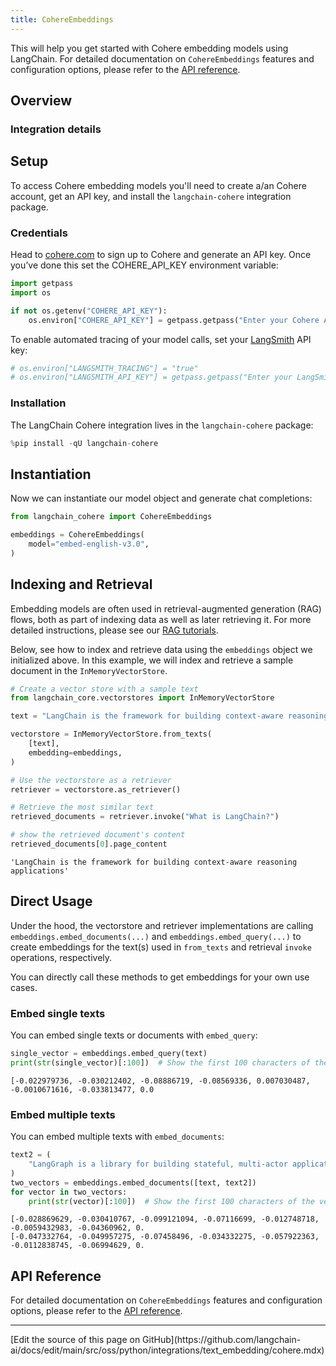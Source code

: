 ```yaml
---
title: CohereEmbeddings
---
```


This will help you get started with Cohere embedding models using LangChain. For detailed documentation on `CohereEmbeddings` features and configuration options, please refer to the [API reference](https://python.langchain.com/api_reference/cohere/embeddings/langchain_cohere.embeddings.CohereEmbeddings.html).

## Overview

### Integration details

<ItemTable category="text_embedding" item="Cohere" />

## Setup

To access Cohere embedding models you'll need to create a/an Cohere account, get an API key, and install the `langchain-cohere` integration package.

### Credentials

Head to [cohere.com](https://cohere.com) to sign up to Cohere and generate an API key. Once you’ve done this set the COHERE_API_KEY environment variable:

```python
import getpass
import os

if not os.getenv("COHERE_API_KEY"):
    os.environ["COHERE_API_KEY"] = getpass.getpass("Enter your Cohere API key: ")
```

To enable automated tracing of your model calls, set your [LangSmith](https://docs.smith.langchain.com/) API key:

```python
# os.environ["LANGSMITH_TRACING"] = "true"
# os.environ["LANGSMITH_API_KEY"] = getpass.getpass("Enter your LangSmith API key: ")
```

### Installation

The LangChain Cohere integration lives in the `langchain-cohere` package:

```python
%pip install -qU langchain-cohere
```

## Instantiation

Now we can instantiate our model object and generate chat completions:

```python
from langchain_cohere import CohereEmbeddings

embeddings = CohereEmbeddings(
    model="embed-english-v3.0",
)
```

## Indexing and Retrieval

Embedding models are often used in retrieval-augmented generation (RAG) flows, both as part of indexing data as well as later retrieving it. For more detailed instructions, please see our [RAG tutorials](/oss/python/langchain/rag).

Below, see how to index and retrieve data using the `embeddings` object we initialized above. In this example, we will index and retrieve a sample document in the `InMemoryVectorStore`.

```python
# Create a vector store with a sample text
from langchain_core.vectorstores import InMemoryVectorStore

text = "LangChain is the framework for building context-aware reasoning applications"

vectorstore = InMemoryVectorStore.from_texts(
    [text],
    embedding=embeddings,
)

# Use the vectorstore as a retriever
retriever = vectorstore.as_retriever()

# Retrieve the most similar text
retrieved_documents = retriever.invoke("What is LangChain?")

# show the retrieved document's content
retrieved_documents[0].page_content
```

```output
'LangChain is the framework for building context-aware reasoning applications'
```

## Direct Usage

Under the hood, the vectorstore and retriever implementations are calling `embeddings.embed_documents(...)` and `embeddings.embed_query(...)` to create embeddings for the text(s) used in `from_texts` and retrieval `invoke` operations, respectively.

You can directly call these methods to get embeddings for your own use cases.

### Embed single texts

You can embed single texts or documents with `embed_query`:

```python
single_vector = embeddings.embed_query(text)
print(str(single_vector)[:100])  # Show the first 100 characters of the vector
```

```output
[-0.022979736, -0.030212402, -0.08886719, -0.08569336, 0.007030487, -0.0010671616, -0.033813477, 0.0
```

### Embed multiple texts

You can embed multiple texts with `embed_documents`:

```python
text2 = (
    "LangGraph is a library for building stateful, multi-actor applications with LLMs"
)
two_vectors = embeddings.embed_documents([text, text2])
for vector in two_vectors:
    print(str(vector)[:100])  # Show the first 100 characters of the vector
```

```output
[-0.028869629, -0.030410767, -0.099121094, -0.07116699, -0.012748718, -0.0059432983, -0.04360962, 0.
[-0.047332764, -0.049957275, -0.07458496, -0.034332275, -0.057922363, -0.0112838745, -0.06994629, 0.
```

## API Reference

For detailed documentation on `CohereEmbeddings` features and configuration options, please refer to the [API reference](https://python.langchain.com/api_reference/cohere/embeddings/langchain_cohere.embeddings.CohereEmbeddings.html).

---

<Callout icon="pen-to-square" iconType="regular">
  [Edit the source of this page on GitHub](https://github.com/langchain-ai/docs/edit/main/src/oss/python/integrations/text_embedding/cohere.mdx)
</Callout>
